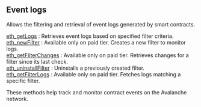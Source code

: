 
<Meta
  title="Avalanche events info | dRPC"
/>

## Event logs

Allows the filtering and retrieval of event logs generated by smart contracts.

[eth_getLogs](/avalanche-api/eventlogs/eth_getLogs) : Retrieves event logs based on specified filter criteria. \
[eth_newFilter](/avalanche-api/eventlogs/eth_newFilter) : Available only on paid tier. Creates a new filter to monitor logs.  \
[eth_getFilterChanges](/avalanche-api/eventlogs/eth_getFilterChanges) : Available only on paid tier. Retrieves changes for a filter since its last check. \
[eth_uninstallFilter](/avalanche-api/eventlogs/eth_uninstallFilter) : Uninstalls a previously created filter.  \
[eth_getFilterLogs](/avalanche-api/eventlogs/eth_getFilterLogs) : Available only on paid tier. Fetches logs matching a specific filter.

These methods help track and monitor contract events on the Avalanche network.

<Space h={16} />
<GetStarted />